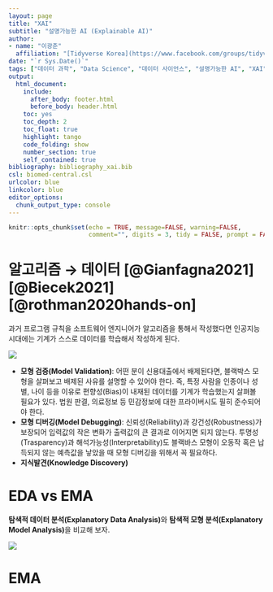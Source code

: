 ```yaml
---
layout: page
title: "XAI"
subtitle: "설명가능한 AI (Explainable AI)"
author:
- name: "이광춘"
  affiliation: "[Tidyverse Korea](https://www.facebook.com/groups/tidyverse/)"
date: "`r Sys.Date()`"
tags: ["데이터 과학", "Data Science", "데이터 사이언스", "설명가능한 AI", "XAI", "Explainable AI"]
output:
  html_document: 
    include:
      after_body: footer.html
      before_body: header.html
    toc: yes
    toc_depth: 2
    toc_float: true
    highlight: tango
    code_folding: show
    number_section: true
    self_contained: true
bibliography: bibliography_xai.bib
csl: biomed-central.csl
urlcolor: blue
linkcolor: blue
editor_options: 
  chunk_output_type: console
---
```


```r
knitr::opts_chunk$set(echo = TRUE, message=FALSE, warning=FALSE,
                      comment="", digits = 3, tidy = FALSE, prompt = FALSE, fig.align = 'center')

```

# 알고리즘 &rarr; 데이터 [@Gianfagna2021] [@Biecek2021] [@rothman2020hands-on] {#algorithm-to-data}

과거 프로그램 규칙을 소프트웨어 엔지니어가 알고리즘을 통해서 작성했다면 인공지능 시대에는 기계가 스스로 데이터를 학습해서 작성하게 된다. 

![](fig/algorithm2data.png)

- **모형 검증(Model Validation)**: 어떤 분이 신용대출에서 배제된다면, 블랙박스 모형을 살펴보고 배제된 사유를 설명할 수 있어야 한다. 즉, 특정 사람을 인종이나 성별, 나이 등을 이유로 편향성(Bias)이 내재된 데이터를 기계가 학습했는지 살펴볼 필요가 있다. 법원 판결, 의료정보 등 민감정보에 대한 프라이버시도 필히 준수되어야 한다. 
- **모형 디버깅(Model Debugging)**: 신뢰성(Reliability)과 강건성(Robustness)가 보장되어 입력값의 작은 변화가 출력값의 큰 결과로 이어지면 되지 않는다. 투명성(Trasparency)과 해석가능성(Interpretability)도 블랙바스 모형이 오동작 혹은 납득되지 않는 예측값을 낳았을 때 모형 디버깅을 위해서 꼭 필요하다.
- **지식발견(Knowledge Discovery)**

# EDA vs EMA {#eda-vs-ema}

**탐색적 데이터 분석(Explanatory Data Analysis)**와 **탐색적 모형 분석(Explanatory Model Analysis)**을 비교해 보자.

![](fig/EDAvsEMA.png)

# EMA {#EMA}



